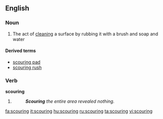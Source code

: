 ==English==

===Noun===
{{en-noun}}

#The act of [[clean]]ing a surface by rubbing it with a brush and soap and water

====Derived terms====
*[[scouring pad]]
*[[scouring rush]]

===Verb===
'''scouring'''

# {{present participle of|scour}}
#:'''''Scouring''' the entire area revealed nothing.''

[[fa:scouring]]
[[it:scouring]]
[[hu:scouring]]
[[ru:scouring]]
[[ta:scouring]]
[[vi:scouring]]
